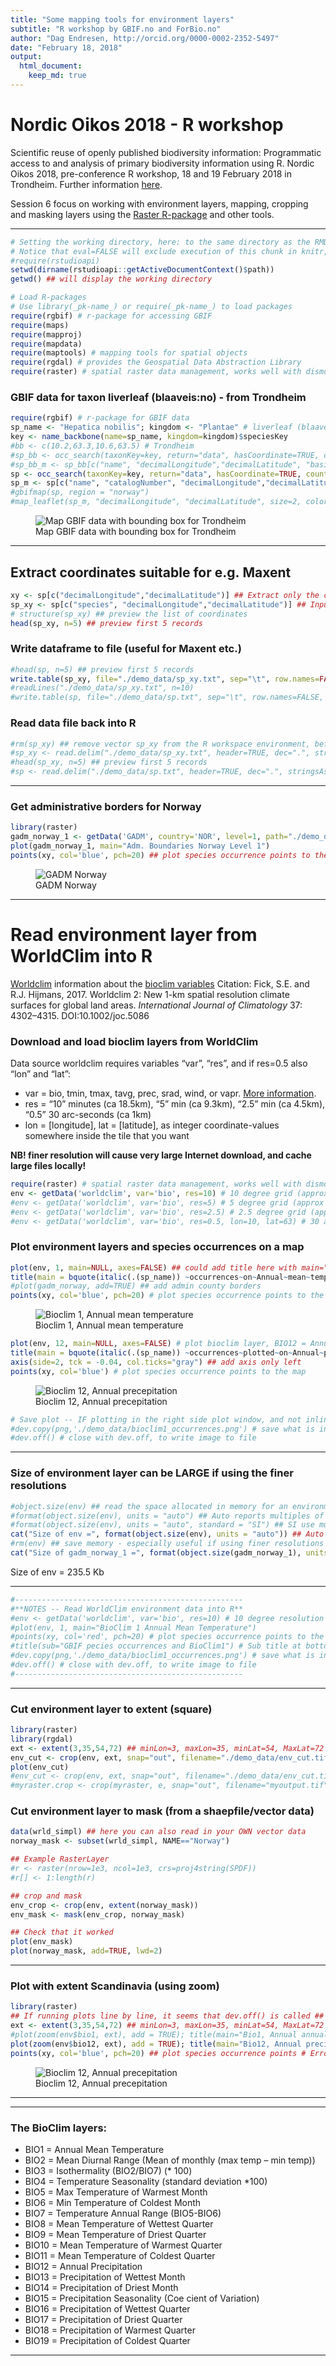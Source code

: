 ```yaml
---
title: "Some mapping tools for environment layers"
subtitle: "R workshop by GBIF.no and ForBio.no"
author: "Dag Endresen, http://orcid.org/0000-0002-2352-5497"
date: "February 18, 2018"
output:
  html_document:
    keep_md: true
---
```


# Nordic Oikos 2018 - R workshop

Scientific reuse of openly published biodiversity information: Programmatic access to and analysis of primary biodiversity information using R. Nordic Oikos 2018, pre-conference R workshop, 18 and 19 February 2018 in Trondheim. Further information [here](http://www.gbif.no/events/2018/Nordic-Oikos-2018-R-workshop.html).

Session 6 focus on working with environment layers, mapping, cropping and masking layers using the [Raster R-package](https://cran.r-project.org/web/packages/raster/index.html) and other tools.

***

```r
# Setting the working directory, here: to the same directory as the RMD-script
# Notice that eval=FALSE will exclude execution of this chunk in knitr, but enable manual execution in RStudio
#require(rstudioapi)
setwd(dirname(rstudioapi::getActiveDocumentContext()$path))
getwd() ## will display the working directory
```

```r
# Load R-packages
# Use library(_pk-name_) or require(_pk-name_) to load packages
require(rgbif) # r-package for accessing GBIF
require(maps)
require(mapproj)
require(mapdata)
require(maptools) # mapping tools for spatial objects
require(rgdal) # provides the Geospatial Data Abstraction Library
require(raster) # spatial raster data management, works well with dismo
```


### GBIF data for taxon liverleaf (blaaveis:no) - from Trondheim
```r
require(rgbif) # r-package for GBIF data
sp_name <- "Hepatica nobilis"; kingdom <- "Plantae" # liverleaf (blaaveis:no), taxonKey=5371699
key <- name_backbone(name=sp_name, kingdom=kingdom)$speciesKey
#bb <- c(10.2,63.3,10.6,63.5) # Trondheim
#sp_bb <- occ_search(taxonKey=key, return="data", hasCoordinate=TRUE, country="NO", geometry=bb, limit=100)
#sp_bb_m <- sp_bb[c("name", "decimalLongitude","decimalLatitude", "basisOfRecord", "year", "municipality", "taxonKey")] ## Subset columns
sp <- occ_search(taxonKey=key, return="data", hasCoordinate=TRUE, country="NO", limit=100)
sp_m <- sp[c("name", "catalogNumber", "decimalLongitude","decimalLatitude", "basisOfRecord", "year", "municipality", "taxonKey", "occurrenceID")] ## Subset columns
#gbifmap(sp, region = "norway")
#map_leaflet(sp_m, "decimalLongitude", "decimalLatitude", size=2, color="blue")
```
![Map GBIF data with bounding box for Trondheim](demo_data/map_trondheim.png "Leaflet map, Trondheim")

***

## Extract coordinates suitable for e.g. Maxent
```r
xy <- sp[c("decimalLongitude","decimalLatitude")] ## Extract only the coordinates
sp_xy <- sp[c("species", "decimalLongitude","decimalLatitude")] ## Input format for Maxent
# structure(sp_xy) ## preview the list of coordinates
head(sp_xy, n=5) ## preview first 5 records
```

### Write dataframe to file (useful for Maxent etc.)
```r
#head(sp, n=5) ## preview first 5 records
write.table(sp_xy, file="./demo_data/sp_xy.txt", sep="\t", row.names=FALSE, qmethod="double") ## for Maxent
#readLines("./demo_data/sp_xy.txt", n=10)
#write.table(sp, file="./demo_data/sp.txt", sep="\t", row.names=FALSE, qmethod="double") ## dataframe
```

### Read data file back into R
```r
#rm(sp_xy) ## remove vector sp_xy from the R workspace environment, before re-loading
#sp_xy <- read.delim("./demo_data/sp_xy.txt", header=TRUE, dec=".", stringsAsFactors=FALSE)
#head(sp_xy, n=5) ## preview first 5 records
#sp <- read.delim("./demo_data/sp.txt", header=TRUE, dec=".", stringsAsFactors=FALSE) ## dataframe
```

***

### Get administrative borders for Norway
```r
library(raster)
gadm_norway_1 <- getData('GADM', country='NOR', level=1, path="./demo_data") ## level 0,1,2,...
plot(gadm_norway_1, main="Adm. Boundaries Norway Level 1")
points(xy, col='blue', pch=20) ## plot species occurrence points to the map (smaller dots)
```
![GADM Norway](demo_data/gadm_norway_sp.png "GADM admin borders for Norway")



***

# Read environment layer from WorldClim into R
[Worldclim](http://worldclim.org/) information about the [bioclim variables](http://worldclim.org/bioclim)
Citation: Fick, S.E. and R.J. Hijmans, 2017. Worldclim 2: New 1-km spatial resolution climate surfaces for global land areas. *International Journal of Climatology* 37: 4302–4315. DOI:10.1002/joc.5086

### Download and load bioclim layers from WorldClim
Data source worldclim requires variables "var", "res", and if res=0.5 also "lon" and "lat":

 * var = bio, tmin, tmax, tavg, prec, srad, wind, or vapr. [More information](http://worldclim.org/version2).
 * res = "10" minutes (ca 18.5km), "5" min (ca 9.3km), "2.5" min (ca 4.5km), "0.5" 30 arc-seconds (ca 1km)
 * lon = [longitude], lat = [latitude], as integer coordinate-values somewhere inside the tile that you want

**NB! finer resolution will cause very large Internet download, and cache large files locally!**

```r
require(raster) # spatial raster data management, works well with dismo
env <- getData('worldclim', var='bio', res=10) # 10 degree grid (approx 18.5 km, 342 km2 at equator) 85 MByte
#env <- getData('worldclim', var='bio', res=5) # 5 degree grid (approx 9.3 km, 86 km2) 296 MByte
#env <- getData('worldclim', var='bio', res=2.5) # 2.5 degree grid (approx 4.5 km, 20 km2) 1.3 GByte
#env <- getData('worldclim', var='bio', res=0.5, lon=10, lat=63) # 30 arc-second grid (approx 1 km)
```

### Plot environment layers and species occurrences on a map

```r
plot(env, 1, main=NULL, axes=FALSE) ## could add title here with main="Title"
title(main = bquote(italic(.(sp_name)) ~occurrences~on~Annual~mean~temperature~'(dCx10)'))
#plot(gadm_norway, add=TRUE) ## add admin county borders
points(xy, col='blue', pch=20) # plot species occurrence points to the map (smaller dots)
```
![Bioclim 1, Annual mean temperature](./demo_data/bioclim_1_sp.png "Bioclim 01")

```r
plot(env, 12, main=NULL, axes=FALSE) # plot bioclim layer, BIO12 = Annual Precipitation
title(main = bquote(italic(.(sp_name)) ~occurrences~plotted~on~Annual~precipitation~'(mm)'))
axis(side=2, tck = -0.04, col.ticks="gray") ## add axis only left
points(xy, col='blue') # plot species occurrence points to the map
```
![Bioclim 12, Annual precepitation](./demo_data/bioclim_12_sp.png "Bioclim 12")

```r
# Save plot -- IF plotting in the right side plot window, and not inline in the R Markup notebook
#dev.copy(png,'./demo_data/bioclim1_occurrences.png') # save what is in the plot window
#dev.off() # close with dev.off, to write image to file
```

***
### Size of environment layer can be LARGE if using the finer resolutions

```r
#object.size(env) ## read the space allocated in memory for an environment variable
#format(object.size(env), units = "auto") ## Auto reports multiples of 1024
#format(object.size(env), units = "auto", standard = "SI") ## SI use multiples of 1000
cat("Size of env =", format(object.size(env), units = "auto")) ## Auto reports multiples of 1024
#rm(env) ## save memory - especially useful if using finer resolutions
cat("Size of gadm_norway_1 =", format(object.size(gadm_norway_1), units = "auto"))
```

Size of env = 235.5 Kb

***

```r
#---------------------------------------------------
#**NOTES -- Read WorldClim environment data into R**
#env <- getData('worldclim', var='bio', res=10) # 10 degree resolution (approx 18 km)
#plot(env, 1, main="BioClim 1 Annual Mean Temperature")
#points(xy, col='red', pch=20) # plot species occurrence points to the map (smaller dots)
#title(sub="GBIF pecies occurrences and BioClim1") # Sub title at bottom
#dev.copy(png,'./demo_data/bioclim1_occurrences.png') # save what is in the plot window
#dev.off() # close with dev.off, to write image to file
#---------------------------------------------------
```

***

### Cut environment layer to extent (square)
```r
library(raster)
library(rgdal)
ext <- extent(3,35,54,72) ## minLon=3, maxLon=35, minLat=54, MaxLat=72 for Scandinavia
env_cut <- crop(env, ext, snap="out", filename="./demo_data/env_cut.tif") ## square output
plot(env_cut)
#env_cut <- crop(env, ext, snap="out", filename="./demo_data/env_cut.tif") ## square output
#myraster.crop <- crop(myraster, e, snap="out", filename="myoutput.tif") ## square output
```

### Cut environment layer to mask (from a shaepfile/vector data)
```r
data(wrld_simpl) ## here you can also read in your OWN vector data
norway_mask <- subset(wrld_simpl, NAME=="Norway")

## Example RasterLayer
#r <- raster(nrow=1e3, ncol=1e3, crs=proj4string(SPDF))
#r[] <- 1:length(r)

## crop and mask
env_crop <- crop(env, extent(norway_mask))
env_mask <- mask(env_crop, norway_mask)

## Check that it worked
plot(env_mask)
plot(norway_mask, add=TRUE, lwd=2)
```

***

### Plot with extent Scandinavia (using zoom)
```r
library(raster)
## If running plots line by line, it seems that dev.off() is called ## Error msg: plot.new not called yet
ext <- extent(3,35,54,72) ## minLon=3, maxLon=35, minLat=54, MaxLat=72 for Scandinavia
#plot(zoom(env$bio1, ext), add = TRUE); title(main="Bio1, Annual annual temperature")
plot(zoom(env$bio12, ext), add = TRUE); title(main="Bio12, Annual precipitation") 
points(xy, col='blue', pch=20) ## plot species occurrence points # Error msg: plot.new not called yet
```
![Bioclim 12, Annual precepitation](./demo_data/map_scandinavia.png "Bioclim 12")

***

***

### The BioClim layers:

 * BIO1 = Annual Mean Temperature
 * BIO2 = Mean Diurnal Range (Mean of monthly (max temp – min temp)) 
 * BIO3 = Isothermality (BIO2/BIO7) (* 100)
 * BIO4 = Temperature Seasonality (standard deviation *100)
 * BIO5 = Max Temperature of Warmest Month
 * BIO6 = Min Temperature of Coldest Month
 * BIO7 = Temperature Annual Range (BIO5-BIO6)
 * BIO8 = Mean Temperature of Wettest Quarter
 * BIO9 = Mean Temperature of Driest Quarter
 * BIO10 = Mean Temperature of Warmest Quarter 
 * BIO11 = Mean Temperature of Coldest Quarter 
 * BIO12 = Annual Precipitation
 * BIO13 = Precipitation of Wettest Month
 * BIO14 = Precipitation of Driest Month
 * BIO15 = Precipitation Seasonality (Coe cient of Variation) 
 * BIO16 = Precipitation of Wettest Quarter
 * BIO17 = Precipitation of Driest Quarter
 * BIO18 = Precipitation of Warmest Quarter
 * BIO19 = Precipitation of Coldest Quarter

***

